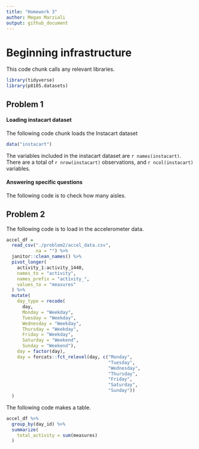 ```yaml
---
title: "Homework 3"
author: Megan Marziali
output: github_document
---
```


# Beginning infrastructure

This code chunk calls any relevant libraries.

```r
library(tidyverse)
library(p8105.datasets)
```


## Problem 1

#### Loading instacart dataset

The following code chunk loads the Instacart dataset

```r
data("instacart")
```

The variables included in the instacart dataset are `r names(instacart)`. There are a total of `r nrow(instacart)` observations, and `r ncol(instacart)` variables.

#### Answering specific questions

The following code is to check how many aisles.

## Problem 2

The following code is to load in the accelerometer data.

```r
accel_df = 
  read_csv("./problem2/accel_data.csv",
           na = "") %>% 
  janitor::clean_names() %>% 
  pivot_longer(
    activity_1:activity_1440,
    names_to = "activity",
    names_prefix = "activity_",
    values_to = "measures"
  ) %>% 
  mutate(
    day_type = recode(
      day, 
      Monday = "Weekday",
      Tuesday = "Weekday",
      Wednesday = "Weekday",
      Thursday = "Weekday",
      Friday = "Weekday", 
      Saturday = "Weekend",
      Sunday = "Weekend"),
    day = factor(day),
    day = forcats::fct_relevel(day, c("Monday",
                                      "Tuesday",
                                      "Wednesday",
                                      "Thursday",
                                      "Friday",
                                      "Saturday",
                                      "Sunday"))
  )
```


The following code makes a table.

```r
accel_df %>% 
  group_by(day_id) %>% 
  summarize(
    total_activity = sum(measures)
  )
```




